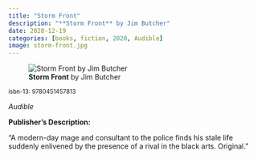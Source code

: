 ```yaml
---
title: "Storm Front"
description: "**Storm Front** by Jim Butcher"
date: 2020-12-19
categories: [books, fiction, 2020, Audible]
image: storm-front.jpg
---
```

![**Storm Front** by Jim Butcher](storm-front.jpg){fig-align="left"}

<sup>isbn-13: 9780451457813</sup>

*Audible*

**Publisher's Description:**

"A modern-day mage and consultant to the police finds his stale life
suddenly enlivened by the presence of a rival in the black arts. Original."